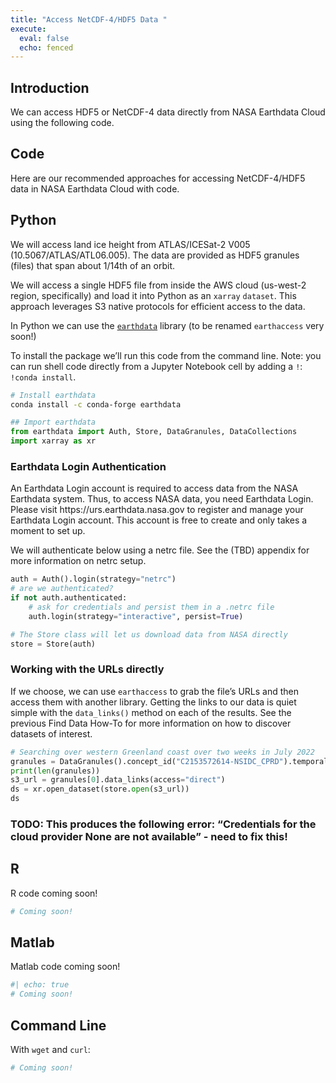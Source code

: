 ```yaml
---
title: "Access NetCDF-4/HDF5 Data "
execute:
  eval: false
  echo: fenced
---
```


## Introduction

We can access HDF5 or NetCDF-4 data directly from NASA Earthdata Cloud using the following code.

## Code

Here are our recommended approaches for accessing NetCDF-4/HDF5 data in NASA Earthdata Cloud with code.

::: {.panel-tabset group="language"}
## Python

We will access land ice height from ATLAS/ICESat-2 V005 (10.5067/ATLAS/ATL06.005). The data are provided as HDF5 granules (files) that span about 1/14th of an orbit.

We will access a single HDF5 file from inside the AWS cloud (us-west-2 region, specifically) and load it into Python as an `xarray` `dataset`. This approach leverages S3 native protocols for efficient access to the data.

In Python we can use the [`earthdata`](https://earthdata.readthedocs.io/en/latest/) library (to be renamed `earthaccess` very soon!)

To install the package we'll run this code from the command line. Note: you can run shell code directly from a Jupyter Notebook cell by adding a `!`: `!conda install`.

```bash
# Install earthdata
conda install -c conda-forge earthdata
```


```python
## Import earthdata
from earthdata import Auth, Store, DataGranules, DataCollections
import xarray as xr
```

### Earthdata Login Authentication

An Earthdata Login account is required to access data from the NASA Earthdata system. Thus, to access NASA data, you need Earthdata Login. Please visit https://urs.earthdata.nasa.gov to register and manage your Earthdata Login account. This account is free to create and only takes a moment to set up.

We will authenticate below using a netrc file. See the (TBD) appendix for more information on netrc setup.

```python
auth = Auth().login(strategy="netrc")
# are we authenticated?
if not auth.authenticated:
    # ask for credentials and persist them in a .netrc file
    auth.login(strategy="interactive", persist=True)

# The Store class will let us download data from NASA directly
store = Store(auth)
```

### Working with the URLs directly
If we choose, we can use `earthaccess` to grab the file's URLs and then access them with another library. Getting the links to our data is quiet simple with the `data_links()` method on each of the results. See the previous Find Data How-To for more information on how to discover datasets of interest. 


```python
# Searching over western Greenland coast over two weeks in July 2022
granules = DataGranules().concept_id("C2153572614-NSIDC_CPRD").temporal("2022-07-17","2022-07-31").bounding_box(-51.96423,68.10554,-48.71969,70.70529).get()
print(len(granules))
s3_url = granules[0].data_links(access="direct")
ds = xr.open_dataset(store.open(s3_url))
ds
```
### TODO: This produces the following error: "Credentials for the cloud provider None are not available" - need to fix this!

## R

R code coming soon!

```r
# Coming soon!
```

## Matlab

Matlab code coming soon!

```bash
#| echo: true
# Coming soon!
```

## Command Line

With `wget` and `curl`:

```bash
# Coming soon!
```


:::
